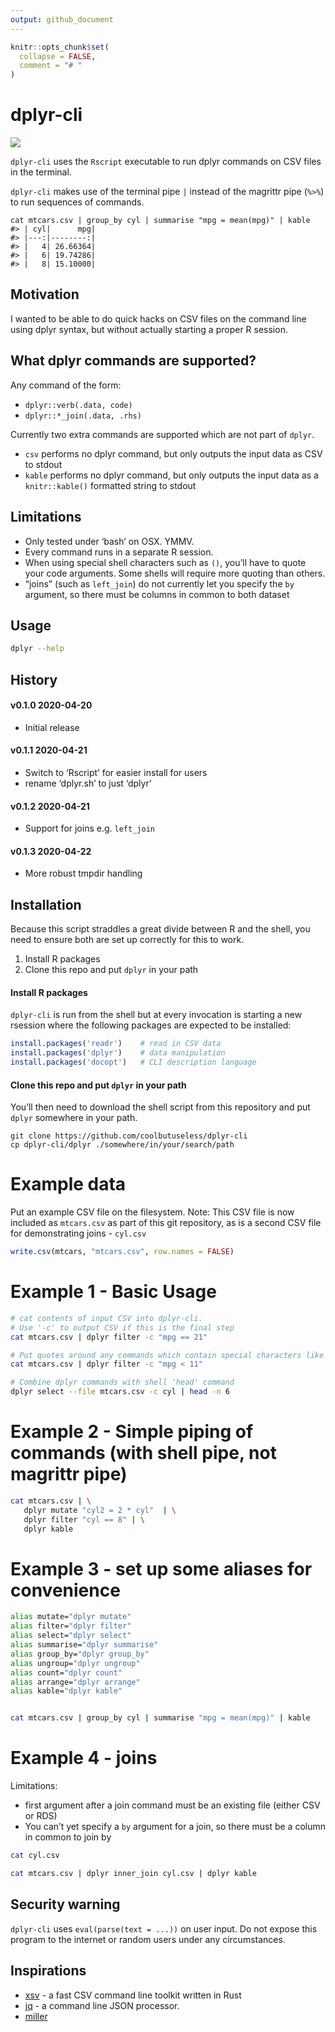 ```yaml
---
output: github_document
---
```


<!-- README.md is generated from README.Rmd. Please edit that file -->

```r
knitr::opts_chunk$set(
  collapse = FALSE,
  comment = "# "
)
```


# dplyr-cli

<!-- badges: start -->
![](https://img.shields.io/badge/cool-useless-green.svg)
<!-- badges: end -->

`dplyr-cli` uses the `Rscript` executable to 
run dplyr commands on CSV files in the terminal.

`dplyr-cli` makes use of the terminal pipe `|` instead of the magrittr pipe (`%>%`)
to run sequences of commands.

```
cat mtcars.csv | group_by cyl | summarise "mpg = mean(mpg)" | kable
#> | cyl|      mpg|
#> |---:|--------:|
#> |   4| 26.66364|
#> |   6| 19.74286|
#> |   8| 15.10000|
```

## Motivation

I wanted to be able to do quick hacks on CSV files on the command line using
dplyr syntax, but without actually starting a proper R session.


## What dplyr commands are supported?

Any command of the form:

* `dplyr::verb(.data, code)`
* `dplyr::*_join(.data, .rhs)`

Currently two extra commands are supported which are not part of `dplyr`.

* `csv` performs no dplyr command, but only outputs the input data as CSV to stdout
* `kable` performs no dplyr command, but only outputs the input data as a
  `knitr::kable()` formatted string to stdout


## Limitations

* Only tested under 'bash' on OSX. YMMV.
* Every command runs in a separate R session.
* When using special shell characters such as `()`, you'll have to quote 
  your code arguments.  Some shells will require more quoting than others.
* "joins" (such as `left_join`) do not currently let you specify the `by` argument, 
  so there must be columns in common to both dataset

## Usage

```sh
dplyr --help
```

## History


#### v0.1.0 2020-04-20

* Initial release

#### v0.1.1 2020-04-21

* Switch to 'Rscript' for easier install for users
* rename 'dplyr.sh' to just 'dplyr'

#### v0.1.2 2020-04-21

* Support for joins e.g. `left_join`

#### v0.1.3 2020-04-22

* More robust tmpdir handling



## Installation

Because this script straddles a great divide between R and the shell, you need 
to ensure both are set up correctly for this to work.

1. Install R packages
2. Clone this repo and put `dplyr` in your path


#### Install R packages
`dplyr-cli` is run from the shell but at every invocation is starting a new 
rsession where the following packages are expected to be installed:


```r
install.packages('readr')    # read in CSV data
install.packages('dplyr')    # data manipulation
install.packages('docopt')   # CLI description language
```



#### Clone this repo and put `dplyr` in your path


You'll then need to download the shell script from this repository and put `dplyr`
somewhere in your path.

```
git clone https://github.com/coolbutuseless/dplyr-cli
cp dplyr-cli/dplyr ./somewhere/in/your/search/path
```


# Example data

Put an example CSV file on the filesystem. Note: This CSV file is now included as 
`mtcars.csv` as part of this git repository, as is a second CSV file for 
demonstrating joins - `cyl.csv`

```r
write.csv(mtcars, "mtcars.csv", row.names = FALSE)
```

# Example 1 - Basic Usage


```sh
# cat contents of input CSV into dplyr-cli.  
# Use '-c' to output CSV if this is the final step
cat mtcars.csv | dplyr filter -c "mpg == 21"
```


```sh
# Put quotes around any commands which contain special characters like <>()
cat mtcars.csv | dplyr filter -c "mpg < 11"
```


```sh
# Combine dplyr commands with shell 'head' command
dplyr select --file mtcars.csv -c cyl | head -n 6
```


# Example 2 - Simple piping of commands (with shell pipe, not magrittr pipe)

```sh
cat mtcars.csv | \
   dplyr mutate "cyl2 = 2 * cyl"  | \
   dplyr filter "cyl == 8" | \
   dplyr kable
```


# Example 3 - set up some aliases for convenience


```sh
alias mutate="dplyr mutate"
alias filter="dplyr filter"
alias select="dplyr select"
alias summarise="dplyr summarise"
alias group_by="dplyr group_by"
alias ungroup="dplyr ungroup"
alias count="dplyr count"
alias arrange="dplyr arrange"
alias kable="dplyr kable"


cat mtcars.csv | group_by cyl | summarise "mpg = mean(mpg)" | kable
```


# Example 4 - joins

Limitations:

* first argument after a join command must be an existing file (either CSV or RDS)
* You can't yet specify a `by` argument for a join, so there must be a column in 
  common to join by
  
  
```sh
cat cyl.csv
```


```sh
cat mtcars.csv | dplyr inner_join cyl.csv | dplyr kable
```



## Security warning

`dplyr-cli` uses `eval(parse(text = ...))` on user input.  Do not expose this 
program to the internet or random users under any circumstances.


## Inspirations

* [xsv](https://github.com/BurntSushi/xsv) - a fast CSV command line toolkit 
  written in Rust
* [jq](https://stedolan.github.io/jq/) - a command line JSON processor.
* [miller](http://johnkerl.org/miller/doc/)
